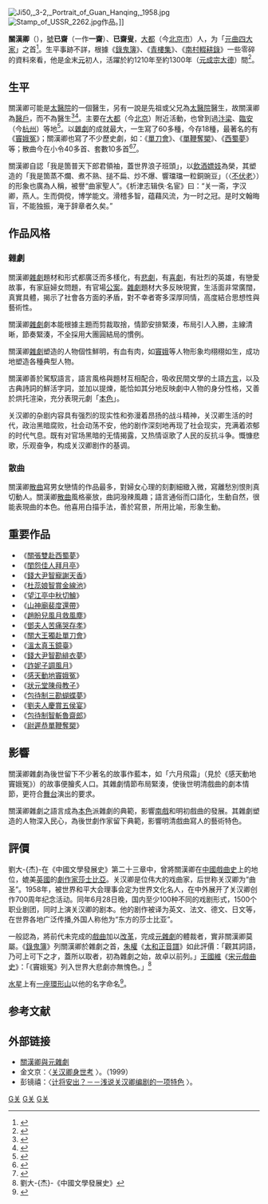 {{otheruses|subject=元朝文人关汉卿|other=其他同名条目|关汉卿 (话剧)}}

[[File:Ji50,_3-2,_Portrait_of_Guan_Hanqing,_1958.jpg|thumb]]
[[File:Stamp_of_USSR_2262.jpg|thumb]]作品。]]

'''關漢卿'''（{{bd|？||？|catIdx=G关}}），[[號|號]]'''已齋'''（一作'''一齋'''）、'''已齋叟'''，[[大都|大都]]（今[[北京市|北京市]]）人，为「[[元曲四大家|元曲四大家]]」之首<ref>{{Cite book|title=中国历代著名文学家小传|last=张俊纶编著|publisher=武汉：崇文书局|year=2019.02|isbn=978-7-5403-5202-8|pages=252}}</ref>。生平事跡不詳，根據《[[錄鬼簿|錄鬼簿]]》、《[[青樓集|青樓集]]》、《[[南村輟耕錄|南村輟耕錄]]》一些零碎的資料來看，他是[[金朝|金]]末[[元朝|元]]初人，活躍於約1210年至約1300年（[[元成宗|元成宗]][[大德_(元朝)|大德]]）間<ref>{{Cite book|title=中国古典文学精品普及读本 元散曲|last=徐中玉主编|publisher=广州：广东人民出版社|year=2019.03|isbn=978-7-218-13300-3|pages=18}}</ref>。

==生平==
關漢卿可能是[[太醫院|太醫院]]的一個醫生，另有一說是先祖或父兄為[[太醫院|太醫院]]醫生，故關漢卿為[[醫戶|醫戶]]，而不為醫生<ref>{{Cite book|title=从诗到曲|last=郑骞著|publisher=北京：商务印书馆|year=2017.12|isbn=978-7-100-15184-9|pages=28}}</ref><ref>{{Cite book|title=元曲举要|last=赵其钧著|publisher=芜湖：安徽师范大学出版社|year=2014.12|isbn=978-7-5676-1734-6|pages=60}}</ref>。主要在[[大都|大都]]（今[[北京|北京]]）附近活動，也曾到過[[汴梁|汴梁]]、[[臨安|臨安]]（今[[杭州|杭州]]）等地<ref>{{Cite book|title=唐诗 宋词 元曲|last=丁艳丽编|publisher=北京：北京工业大学出版社|year=2016.04|isbn=978-7-5639-4618-1|pages=148}}</ref>。以[[雜劇|雜劇]]的成就最大，一生寫了60多種，今存18種，最著名的有《[[竇娥冤|竇娥冤]]》；關漢卿也寫了不少歷史劇，如：《[[關大王獨赴單刀會|單刀會]]》、《[[尉遲恭單鞭奪槊|單鞭奪槊]]》、《[[關張雙赴西蜀夢|西蜀夢]]》等；散曲今在小令40多首、套數10多首<ref>{{Cite book|title=国学经典晨读|last=李颖，郭志宏，赵炳汉，崔淑敏主编|publisher=天津：天津科学技术出版社|year=2018.02|isbn=978-7-5576-4359-1|pages=147}}</ref><ref>{{Cite book|title=中国历史上的名人|last=羊以编写|publisher=西宁：青海人民出版社|year=1983.08|pages=92}}</ref>。

關漢卿自認「我是箇普天下郎君領袖，蓋世界浪子班頭」，以[[飲酒|飲酒]][[嫖妓|嫖妓]]為榮，其塑造的「我是箇蒸不爛、煮不熟、搥不扁、炒不爆、響璫璫一粒銅豌豆」（〈[[s:不伏老_(關漢卿)|不伏老]]〉）的形象也廣為人稱，被譽“曲家聖人”。《析津志辑佚·名宦》曰：“关一斋，字汉卿，燕人。生而倜傥，博学能文。滑稽多智，蕴藉风流，为一时之冠。是时文翰晦盲，不能独振，淹于辞章者久矣。”

== 作品风格 ==
===雜劇===
關漢卿[[雜劇|雜劇]]題材和形式都廣泛而多樣化，有[[悲劇|悲劇]]，有[[喜劇|喜劇]]，有壯烈的英雄，有戀愛故事，有家庭婦女問題，有官場[[公案|公案]]。[[雜劇|雜劇]]題材大多反映現實，生活面非常廣闊，真實具體，揭示了社會各方面的矛盾，對不幸者寄多深厚同情，高度結合思想性與藝術性。

關漢卿[[雜劇|雜劇]]劇本能根據主題而剪裁取捨，情節安排緊湊，布局引人入勝，主線清晰，節奏緊湊，不全採用大團圓結局的慣例。 

關漢卿[[雜劇|雜劇]]塑造的人物個性鮮明，有血有肉，如[[竇娥|竇娥]]等人物形象均栩栩如生，成功地塑造各種典型人物。

關漢卿善於駕馭語言，語言風格與題材互相配合，吸收民間文學的土語[[方言|方言]]，以及古典詩詞的鮮活字詞，並加以提煉，能恰如其分地反映劇中人物的身分性格，又善於烘托渲染，充分表現元劇「[[本色|本色]]」。

关汉卿的杂剧内容具有强烈的现实性和弥漫着昂扬的战斗精神，关汉卿生活的时代，政治黑暗腐败，社会动荡不安，他的剧作深刻地再现了社会现实，充满着浓郁的时代气息。既有对官场黑暗的无情揭露，又热情讴歌了人民的反抗斗争。慨慷悲歌，乐观奋争，构成关汉卿剧作的基调。

===散曲===
關漢卿[[散曲|散曲]]寫男女戀情的作品最多，對婦女心理的刻劃細緻入微，寫離愁別恨則真切動人。關漢卿[[散曲|散曲]]風格豪放，曲詞潑辣風趣；語言通俗而口語化，生動自然，很能表現曲的本色。他喜用白描手法，善於寫景，所用比喻，形象生動。

==重要作品==
*《[[關張雙赴西蜀夢|關張雙赴西蜀夢]]》
*《[[閨怨佳人拜月亭|閨怨佳人拜月亭]]》
*《[[錢大尹智寵謝天香|錢大尹智寵謝天香]]》
*《[[杜蕊娘智賞金線池|杜蕊娘智賞金線池]]》
*《[[望江亭中秋切鱠|望江亭中秋切鱠]]》
*《[[山神廟裴度還帶|山神廟裴度還帶]]》
*《[[趙盼兒風月救風塵|趙盼兒風月救風塵]]》
*《[[鄧夫人苦痛哭存孝|鄧夫人苦痛哭存孝]]》
*《[[關大王獨赴單刀會|關大王獨赴單刀會]]》
*《[[溫太真玉鏡臺|溫太真玉鏡臺]]》
*《[[錢大尹智勘緋衣夢|錢大尹智勘緋衣夢]]》
*《[[詐妮子調風月|詐妮子調風月]]》
*《[[竇娥冤|感天動地竇娥冤]]》
*《[[狀元堂陳母教子|狀元堂陳母教子]]》
*《[[包待制三勘蝴蝶夢|包待制三勘蝴蝶夢]]》
*《[[劉夫人慶賞五侯宴|劉夫人慶賞五侯宴]]》
*《[[包待制智斬魯齋郎|包待制智斬魯齋郎]]》
*《[[尉遲恭單鞭奪槊|尉遲恭單鞭奪槊]]》

==影響==
關漢卿雜劇為後世留下不少著名的故事作藍本，如「六月飛霜」（見於《感天動地竇娥冤》）的故事便膾炙人口。其雜劇情節布局緊湊，使後世明清戲曲的劇本情節，更符合[[舞台|舞台]]演出的要求。

關漢卿雜劇之語言成為[[本色|本色]]派雜劇的典範，影響[[南戲|南戲]]和明初戲曲的發展。其雜劇塑造的人物深入民心，為後世劇作家留下典範，影響明清戲曲寫人的藝術特色。

== 評價 ==
劉大-{杰}-在《中國文學發展史》第二十三章中，曾將關漢卿在[[中國戲曲史|中國戲曲史]]上的地位，媲美[[英國|英國]]的[[劇作家|劇作家]][[莎士比亞|莎士比亞]]。关汉卿是位伟大的戏曲家，后世称关汉卿为“曲圣”。1958年，被世界和平大会理事会定为世界文化名人，在中外展开了关汉卿创作700周年纪念活动。同年6月28日晚，国内至少100种不同的戏剧形式，1500个职业剧团，同时上演关汉卿的剧本。他的剧作被译为英文、法文、德文、日文等，在世界各地广泛传播,外国人称他为“东方的莎士比亚”。

一般認為，將前代未完成的[[戲曲|戲曲]]加以[[改革|改革]]，完成[[元雜劇|元雜劇]]的體裁者，實非關漢卿莫屬。《[[錄鬼簿|錄鬼簿]]》列關漢卿於雜劇之首，[[朱權|朱權]]《[[太和正音譜|太和正音譜]]》如此評價：「觀其詞語，乃可上可下之才，蓋所以取者，初為雜劇之始，故卓以前列。」[[王國維|王國維]]《[[宋元戲曲史|宋元戲曲史]]》：「《竇娥冤》列入世界大悲劇亦無愧色。」<ref name="">劉大-{杰}-《中國文學發展史》</ref>

[[水星|水星]]上有[[關漢卿撞擊坑|一座環形山]]以他的名字命名<ref>{{cite web |url = http://planetarynames.wr.usgs.gov/Feature/3131 |title = Kuan Han-ch'ing |publisher = NASA |work = Gazetteer of Planetary Nomenclature |accessdate = 3 July 2012 |archive-date = 2020-04-22 |archive-url = https://web.archive.org/web/20200422144818/https://planetarynames.wr.usgs.gov/Feature/3131 |dead-url = no }}</ref>。

==参考文献==
{{Reflist}}

== 外部链接 ==
{{wikiquote}}
{{wikisource author}}
*[http://hk.chiculture.net/0414/html/0414a00/0414a00.html 關漢卿與元雜劇] {{Wayback|url=http://hk.chiculture.net/0414/html/0414a00/0414a00.html |date=20200604000540 }}
*金文京：〈[http://www.nssd.org/articles/article_read.aspx?id=1002361741 关汉卿身世考] {{Wayback|url=http://www.nssd.org/articles/article_read.aspx?id=1002361741 |date=20201018025158 }}〉。（1999）
*彭镜禧：〈[http://www.nssd.org/articles/article_read.aspx?id=7081662 计将安出？－－浅说关汉卿编剧的一项特色] {{Wayback|url=http://www.nssd.org/articles/article_read.aspx?id=7081662 |date=20201018025159 }}〉。
{{元曲四大家}}
{{Authority control}}
[[Category:元朝剧作家|G关]]
[[Category:曲作家|G关]]
[[Category:北京人|G关]]